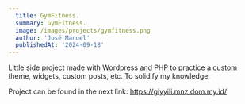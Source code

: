 ```yaml
---
  title: GymFitness.
  summary: GymFitness.
  image: /images/projects/gymfitness.png
  author: 'José Manuel'
  publishedAt: '2024-09-18'
---
```


Little side project made with Wordpress and PHP to practice a custom theme, widgets, custom posts, etc. To solidify my knowledge.


Project can be found in the next link: 
https://giyyili.mnz.dom.my.id/
